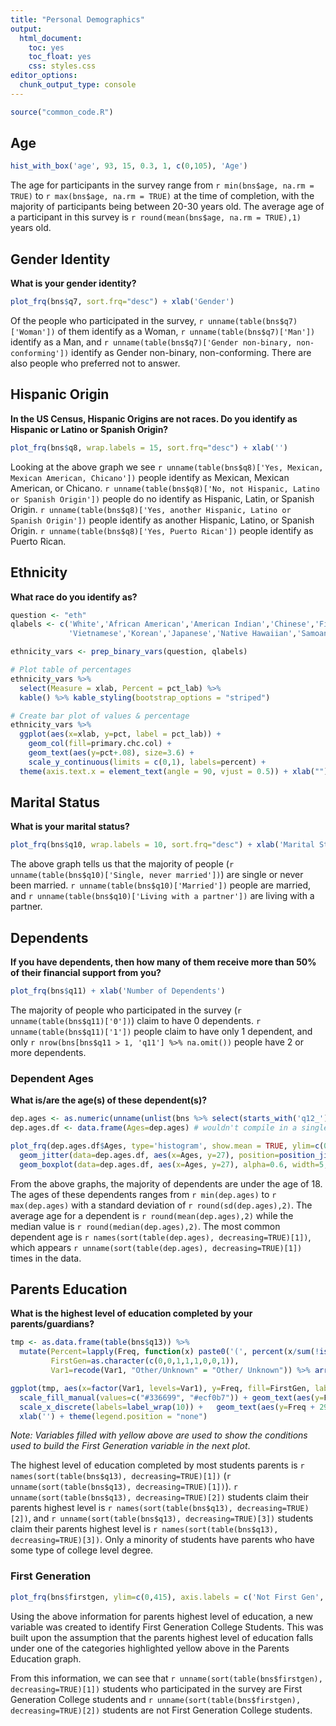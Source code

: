 ```yaml
---
title: "Personal Demographics"
output: 
  html_document: 
    toc: yes
    toc_float: yes
    css: styles.css
editor_options: 
  chunk_output_type: console
---
```



```r
source("common_code.R")
```

## Age
```r
hist_with_box('age', 93, 15, 0.3, 1, c(0,105), 'Age')
```
The age for participants in the survey range from `r min(bns$age, na.rm = TRUE)` to `r max(bns$age, na.rm = TRUE)` at the time of completion, with the majority of participants being between 20-30 years old. The average age of a participant in this survey is `r round(mean(bns$age, na.rm = TRUE),1)` years old.

## Gender Identity
**What is your gender identity?**
```r
plot_frq(bns$q7, sort.frq="desc") + xlab('Gender')
```
Of the people who participated in the survey, `r unname(table(bns$q7)['Woman'])` of them identify as a Woman, `r unname(table(bns$q7)['Man'])` identify as a Man, and `r unname(table(bns$q7)['Gender non-binary, non-conforming'])` identify as Gender non-binary, non-conforming. There are also people who preferred not to answer.

## Hispanic Origin
**In the US Census, Hispanic Origins are not races. Do you identify as Hispanic or Latino or Spanish Origin?**
```r
plot_frq(bns$q8, wrap.labels = 15, sort.frq="desc") + xlab('')
```
Looking at the above graph we see `r unname(table(bns$q8)['Yes, Mexican, Mexican American, Chicano'])` people identify as Mexican, Mexican American, or Chicano. `r unname(table(bns$q8)['No, not Hispanic, Latino or Spanish Origin'])` people do no identify as Hispanic, Latin, or Spanish Origin. `r unname(table(bns$q8)['Yes, another Hispanic, Latino or Spanish Origin'])` people identify as another Hispanic, Latino, or Spanish Origin. `r unname(table(bns$q8)['Yes, Puerto Rican'])` people identify as Puerto Rican.

## Ethnicity
**What race do you identify as?**
```r
question <- "eth"
qlabels <- c('White','African American','American Indian','Chinese','Filipino','Asian Indian','Other Asian',
             'Vietnamese','Korean','Japanese','Native Hawaiian','Samoan','Chamorro','Other Pacific Islander')

ethnicity_vars <- prep_binary_vars(question, qlabels)

# Plot table of percentages
ethnicity_vars %>% 
  select(Measure = xlab, Percent = pct_lab) %>% 
  kable() %>% kable_styling(bootstrap_options = "striped")

# Create bar plot of values & percentage 
ethnicity_vars %>% 
  ggplot(aes(x=xlab, y=pct, label = pct_lab)) + 
    geom_col(fill=primary.chc.col) + 
    geom_text(aes(y=pct+.08), size=3.6) +
    scale_y_continuous(limits = c(0,1), labels=percent) +
  theme(axis.text.x = element_text(angle = 90, vjust = 0.5)) + xlab("") + ylab("Percent")
```


## Marital Status
**What is your marital status?**
```r
plot_frq(bns$q10, wrap.labels = 10, sort.frq="desc") + xlab('Marital Status')
```
The above graph tells us that the majority of people (`r unname(table(bns$q10)['Single, never married'])`) are single or never been married. `r unname(table(bns$q10)['Married'])` people are married, and `r unname(table(bns$q10)['Living with a partner'])` are living with a partner.

## Dependents
**If you have dependents, then how many of them receive more than 50% of their financial support from you?**
```r
plot_frq(bns$q11) + xlab('Number of Dependents')
```
The majority of people who participated in the survey (`r unname(table(bns$q11)['0'])`) claim to have 0 dependents. `r unname(table(bns$q11)['1'])` people claim to have only 1 dependent, and only `r nrow(bns[bns$q11 > 1, 'q11'] %>% na.omit())` people have 2 or more dependents.

### Dependent Ages
**What is/are the age(s) of these dependent(s)?**
```r
dep.ages <- as.numeric(unname(unlist(bns %>% select(starts_with('q12_')))) %>% na.omit())
dep.ages.df <- data.frame(Ages=dep.ages) # wouldn't compile in a single line for some reason

plot_frq(dep.ages.df$Ages, type='histogram', show.mean = TRUE, ylim=c(0,30), xlim=c(0,103), show.mean.val = FALSE, show.sd = FALSE) +
  geom_jitter(data=dep.ages.df, aes(x=Ages, y=27), position=position_jitter(height=2)) + 
  geom_boxplot(data=dep.ages.df, aes(x=Ages, y=27), alpha=0.6, width=5, fill="#ecf0b7") + xlab('Dependent Ages (Years)')
```
From the above graphs, the majority of dependents are under the age of 18. The ages of these dependents ranges from `r min(dep.ages)` to `r max(dep.ages)` with a standard deviation of `r round(sd(dep.ages),2)`. The average age for a dependent is `r round(mean(dep.ages),2)` while the median value is `r round(median(dep.ages),2)`. The most common dependent age is `r names(sort(table(dep.ages), decreasing=TRUE)[1])`, which appears `r unname(sort(table(dep.ages), decreasing=TRUE)[1])` times in the data.

## Parents Education
**What is the highest level of education completed by your parents/guardians?**
```r
tmp <- as.data.frame(table(bns$q13)) %>% 
  mutate(Percent=lapply(Freq, function(x) paste0('(', percent(x/sum(!is.na(bns[['q13']])), accuracy = 0.1), ')')),
         FirstGen=as.character(c(0,0,1,1,1,0,0,1)),
         Var1=recode(Var1, "Other/Unknown" = "Other/ Unknown")) %>% arrange((desc(Freq)))

ggplot(tmp, aes(x=factor(Var1, levels=Var1), y=Freq, fill=FirstGen, label=Percent)) + geom_col(colour = "black") + 
  scale_fill_manual(values=c("#336699", "#ecf0b7")) + geom_text(aes(y=Freq+13)) + ylim(0,220) + 
  scale_x_discrete(labels=label_wrap(10)) +   geom_text(aes(y=Freq + 29, label=Freq)) + 
  xlab('') + theme(legend.position = "none")
```
*Note: Variables filled with yellow above are used to show the conditions used to build the First Generation variable in the next plot*.

The highest level of education completed by most students parents is `r names(sort(table(bns$q13), decreasing=TRUE)[1])` (`r unname(sort(table(bns$q13), decreasing=TRUE)[1])`). `r unname(sort(table(bns$q13), decreasing=TRUE)[2])` students claim their parents highest level is `r names(sort(table(bns$q13), decreasing=TRUE)[2])`, and `r unname(sort(table(bns$q13), decreasing=TRUE)[3])` students claim their parents highest level is `r names(sort(table(bns$q13), decreasing=TRUE)[3])`. Only a minority of students have parents who have some type of college level degree.

### First Generation
```r
plot_frq(bns$firstgen, ylim=c(0,415), axis.labels = c('Not First Gen', 'First Gen')) + xlab('')
```
Using the above information for parents highest level of education, a new variable was created to identify First Generation College Students. This was built upon the assumption that the parents highest level of education falls under one of the categories highlighted yellow above in the Parents Education graph.

From this information, we can see that `r unname(sort(table(bns$firstgen), decreasing=TRUE)[1])` students who participated in the survey are First Generation College students and `r unname(sort(table(bns$firstgen), decreasing=TRUE)[2])` students are not First Generation College students. 


